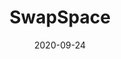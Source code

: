 ---
title: SwapSpace
status: publish
date: 2020-09-24
slug: A short description for this item
website: https://simpleswap.io/?to=iotx&amount=0.1
twitter:
logo:
featured_img: https://wp.gcap1.iotex.io/wp-content/uploads/2020/09/swapspace.png
telegram:
---